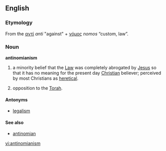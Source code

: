 {{wikipedia}}

==English==

===Etymology===
From the {{etyl|el}} [[αντί]] ''anti'' "against" + [[νόμος]] ''nomos'' “custom, law”.

===Noun===
'''antinomianism'''

# {{Christianity}} a minority belief that the [[Law]] was completely abrogated by [[Jesus]] so that it has no meaning for the present day [[Christian]] believer; perceived by most Christians as [[heretical]].
# {{Judaism}} opposition to the [[Torah]].


====Antonyms====
* [[legalism]]

====See also====
* [[antinomian]]

[[vi:antinomianism]]
